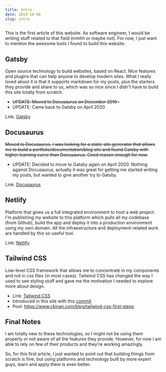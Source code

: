 ```yaml
---
title: Intro
date: 2019-10-08
slug: intro
---
```


This is the first article of this website. As software engineer, I would be writing stuff related to that field (mmhh or maybe not). For now, I just want to mention the awesome tools I found to build this website.

## Gatsby

Open source technology to build websites, based on React. Nice features and plugins that can help anyone to develop modern sites. What I really loved about it is that it supports markdown for my posts, plus the starters they provide and share to us, which was so nice since I didn't have to build this site totally from scratch.

- ~~UPDATE: Moved to Docusaurus on December 2019~~~
- UPDATE: Came back to Gatsby on April 2020

Link: [Gatsby](https://www.gatsbyjs.org/)

## Docusaurus

~~Moved to Docusaurus. I was looking for a static site generator that allows me to build a portfolio/documentation/blog site and found Gatsby with higher learning curve than Docusaurus. Good reason enough for now.~~

- UPDATE: Decided to move to Gatsby again on April 2020. Nothing against Docusaurus, actually it was great for getting me started writing my posts, but wanted to give another try to Gatsby.

Link: [Docusaurus](https://docusaurus.io/)

## Netlify

Platform that gives us a full integrated environment to host a web project. I'm publishing my website to this platform which pulls all my codebase (from Github), build the app and deploy it into a production environment using my own domain. All the infraestructure and deployment-related work are handled by this so useful tool.

Link: [Netlify](https://www.netlify.com/)

## Tailwind CSS

Low-level CSS framework that allows me to concentrate in my components and not in css files (in most cases). Tailwind CSS has changed the way I used to see styling stuff and gave me the motivation I needed to explore more about design.

- Link: [Tailwind CSS](https://tailwindcss.com/)
- Introduced in this site with this [commit](https://github.com/ckinan/ckinan.com/commit/8e155916f4908b015f93b64a940b30985e74f45c)
- Post: https://www.ckinan.com/blog/tailwind-css-first-steps


## Final Notes

I am totally new to these technologies, so I might not be using them properly or not aware of all the features they provide. However, for now I am able to rely on few of their products and they're working amazingly.

So, for this first article, I just wanted to point out that building things from scratch is fine, but using platforms and technology built by more expert guys, learn and apply them is even better.
